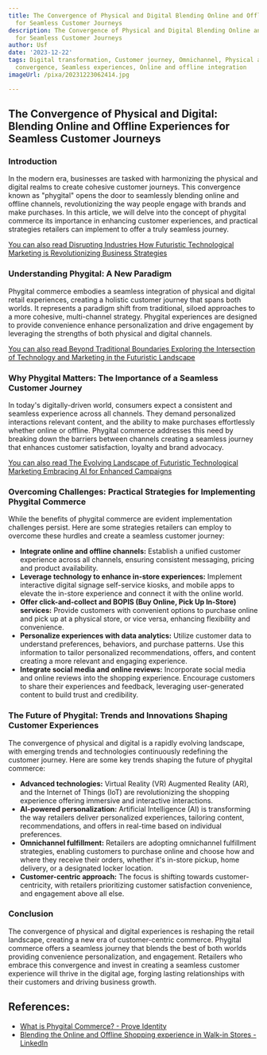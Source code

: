 ```yaml
---
title: The Convergence of Physical and Digital Blending Online and Offline Experiences
  for Seamless Customer Journeys
description: The Convergence of Physical and Digital Blending Online and Offline Experiences
  for Seamless Customer Journeys
author: Usf
date: '2023-12-22'
tags: Digital transformation, Customer journey, Omnichannel, Physical and digital
  convergence, Seamless experiences, Online and offline integration
imageUrl: /pixa/20231223062414.jpg

---
```

## The  Convergence of Physical and Digital: Blending Online and  Offline Experiences for Seamless Customer Journeys

### Introduction

In the modern  era, businesses are tasked with harmonizing the physical and digital realms to create cohesive  customer journeys. This convergence known  as "phygital"  opens the door to seamlessly blending online and offline channels, revolutionizing the way  people engage with brands and make purchases. In this article, we will delve into the concept of phygital commerce its importance in enhancing customer experiences, and practical strategies retailers can implement to offer a truly seamless journey.

[You can also read  Disrupting Industries  How Futuristic  Technological Marketing is Revolutionizing Business Strategies](Disrupting%20Industries%20How%20Futuristic%20Technological%20Marketing%20is%20Revolutionizing%20Business%20Strategies)


### Understanding Phygital: A New Paradigm

Phygital commerce embodies a seamless integration of physical and digital retail experiences, creating a holistic customer journey that spans both worlds.  It represents a paradigm shift from traditional, siloed approaches to a more cohesive, multi-channel strategy. Phygital experiences  are  designed to provide  convenience enhance personalization and drive engagement by leveraging the  strengths of both  physical and digital channels.

[You can also read Beyond  Traditional Boundaries Exploring the Intersection of Technology  and Marketing in the Futuristic  Landscape](Beyond%20Traditional%20Boundaries%20Exploring%20the%20Intersection%20of%20Technology%20and%20Marketing%20in%20the%20Futuristic%20Landscape)


### Why Phygital Matters:  The Importance of a Seamless Customer Journey

In today's digitally-driven world,  consumers expect  a consistent and seamless experience across all channels. They  demand personalized interactions relevant content, and the ability  to  make purchases  effortlessly whether online or offline.  Phygital commerce addresses this need by breaking down  the barriers between channels creating a seamless journey that enhances customer  satisfaction,  loyalty and brand advocacy.

[You can  also read The Evolving Landscape  of Futuristic Technological  Marketing Embracing AI for Enhanced Campaigns](The%20Evolving%20Landscape%20of%20Futuristic%20Technological%20Marketing%20Embracing%20AI%20for%20Enhanced%20Campaigns)


### Overcoming Challenges: Practical Strategies for Implementing Phygital Commerce

While the benefits of phygital commerce are  evident implementation challenges persist. Here are some strategies retailers can employ to overcome these  hurdles and create a seamless customer journey:

* **Integrate online and offline channels:** Establish a unified customer experience across all channels, ensuring consistent messaging, pricing and product availability.
* **Leverage  technology to enhance  in-store experiences:** Implement interactive digital  signage self-service kiosks, and mobile apps to elevate the in-store experience and connect  it  with the online world.
* **Offer click-and-collect and BOPIS (Buy Online, Pick Up In-Store) services:** Provide customers with convenient options to purchase online  and pick up at a physical store, or  vice versa, enhancing flexibility and convenience.
* **Personalize experiences with data analytics:** Utilize customer data to understand preferences, behaviors, and purchase patterns. Use this information to tailor personalized recommendations, offers, and content creating a more relevant and engaging experience.
* **Integrate social media and  online reviews:** Incorporate social media and online reviews into the shopping experience. Encourage customers to share  their experiences and feedback,  leveraging user-generated  content to  build trust and credibility.

### The Future of Phygital: Trends and  Innovations Shaping Customer Experiences

The convergence of  physical and digital is a rapidly  evolving landscape, with emerging trends and technologies continuously redefining the customer journey. Here are some key trends shaping the future of phygital commerce:

* **Advanced technologies:**  Virtual Reality (VR) Augmented Reality (AR), and the Internet of Things (IoT) are revolutionizing the  shopping experience offering  immersive and interactive interactions.
* **AI-powered personalization:** Artificial Intelligence (AI) is transforming the way retailers deliver personalized experiences, tailoring content, recommendations, and offers  in real-time based on  individual preferences.
* **Omnichannel  fulfillment:** Retailers are adopting omnichannel fulfillment strategies, enabling customers to purchase online and choose how and where they receive their orders, whether it's in-store pickup, home delivery,  or a designated locker location.
* **Customer-centric  approach:**  The  focus is shifting towards customer-centricity, with retailers prioritizing customer satisfaction convenience, and engagement above all else.

### Conclusion

The convergence of physical and digital experiences is reshaping the retail landscape, creating a new era of customer-centric commerce. Phygital commerce offers a seamless journey that blends the best of  both worlds providing convenience personalization, and engagement. Retailers  who embrace this convergence  and invest in creating a seamless customer experience will thrive in the digital age, forging lasting relationships with their customers and  driving business growth.

## References:
- [What is Phygital Commerce? - Prove Identity](https://www.prove.com/blog/what-is-phygital-commerce)
- [Blending the Online and Offline Shopping experience in Walk-in Stores - LinkedIn](https://www.linkedin.com/pulse/blending-online-offline-shopping-experience-walk-in?trk=article-ssr-frontend-pulse_more-articles_related-content-card)

